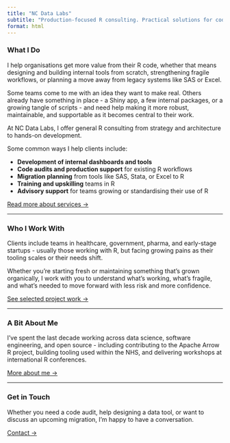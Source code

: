 ```yaml
---
title: "NC Data Labs"
subtitle: "Production-focused R consulting. Practical solutions for code, tooling, and workflows."
format: html
---
```



### **What I Do**  
I help organisations get more value from their R code, whether that means designing and building internal tools from scratch, strengthening fragile workflows, or planning a move away from legacy systems like SAS or Excel.

Some teams come to me with an idea they want to make real. Others already have something in place - a Shiny app, a few internal packages, or a growing tangle of scripts - and need help making it more robust, maintainable, and supportable as it becomes central to their work.

At NC Data Labs, I offer general R consulting from strategy and architecture to hands-on development.

Some common ways I help clients include:

- **Development of internal dashboards and tools**  
- **Code audits and production support** for existing R workflows  
- **Migration planning** from tools like SAS, Stata, or Excel to R  
- **Training and upskilling** teams in R  
- **Advisory support** for teams growing or standardising their use of R

[Read more about services →](services.qmd)

---

### **Who I Work With**  

Clients include teams in healthcare, government, pharma, and early-stage startups - usually those working with R, but facing growing pains as their tooling scales or their needs shift.

Whether you're starting fresh or maintaining something that's grown organically,  I work with you to understand what's working, what's fragile, and what's needed to move forward with less risk and more confidence.

[See selected project work →](selected_work.qmd)

---

### **A Bit About Me**  

I've spent the last decade working across data science, software engineering, and open source - including contributing to the Apache Arrow R project, building tooling used within the NHS, and delivering workshops at international R conferences.

[More about me →](about.qmd)

---

### **Get in Touch**  
Whether you need a code audit, help designing a data tool, or want to discuss an upcoming migration, I'm happy to have a conversation.

[Contact →](contact.qmd)


